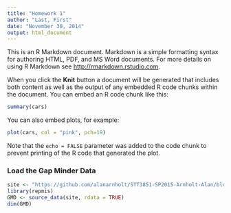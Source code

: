 ```yaml
---
title: "Homework 1"
author: "Last, First"
date: "November 30, 2014"
output: html_document
---
```


This is an R Markdown document. Markdown is a simple formatting syntax for authoring HTML, PDF, and MS Word documents. For more details on using R Markdown see <http://rmarkdown.rstudio.com>.

When you click the **Knit** button a document will be generated that includes both content as well as the output of any embedded R code chunks within the document. You can embed an R code chunk like this:

```r
summary(cars)
```

You can also embed plots, for example:

```r
plot(cars, col = "pink", pch=19)
```

Note that the `echo = FALSE` parameter was added to the code chunk to prevent printing of the R code that generated the plot.

### Load the Gap Minder Data

```r
site <- "https://github.com/alanarnholt/STT3851-SP2015-Arnholt-Alan/blob/master/Data/PDSdata/Gapminder/gapminder.RData"
library(repmis)
GMD <- source_data(site, rdata = TRUE)
dim(GMD)
```
